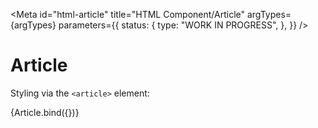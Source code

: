 <!-- @license CC0-1.0 -->


<Meta
  id="html-article"
  title="HTML Component/Article"
  argTypes={argTypes}
  parameters={{
    status: {
      type: "WORK IN PROGRESS",
    },
  }}
/>

# Article

Styling via the `<article>` element:

<Canvas>
  <Story name="Default" args={defaultArgs}>
    {Article.bind({})}
  </Story>
</Canvas>

<ArgsTable story="Default" />
